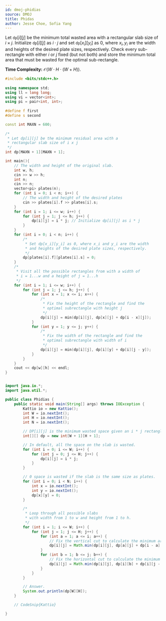 ```yaml
---
id: dmoj-phidias
source: DMOJ
title: Phidas
author: Jesse Choe, Sofia Yang
---
```


Let $\texttt{dp}[i][j]$ be the minimum total wasted area with a rectangular slab size of $i\times j$. Initialize $\texttt{dp}[i][j]$ as $i \cdot j$ and set $\texttt{dp}[x_i][y_i]$ as 0, where $x_i, y_i$ are the width and heights of the desired plate sizes, respectively. Check every sub-rectangle with either $i$ or $j$ fixed (but not both) and store the minimum total area that must be wasted for the optimal sub-rectangle.

**Time Complexity:** $\mathcal{O}(W\cdot H\cdot (W + H))$.

<LanguageSection>
<CPPSection>
	
```cpp
#include <bits/stdc++.h>
 
using namespace std;
using ll = long long;
using vi = vector<int>;
using pi = pair<int, int>;
 
#define f first
#define s second

const int MAXN = 600;
	
/*
 * Let dp[i][j] be the minimum residual area with a 
 * rectangular slab size of i x j
 */
int dp[MAXN + 1][MAXN + 1];

int main(){
	// The width and height of the original slab.
	int w, h; 
	cin >> w >> h;
	int n; 
	cin >> n; 
	vector<pi> plates(n);
	for (int i = 0; i < n; i++) {
		// The width and height of the desired plates
		cin >> plates[i].f >> plates[i].s;
	}
	for (int i = 1; i <= w; i++) {
		for (int j = 1; j <= h; j++) {
			dp[i][j] = i * j; // Initialize dp[i][j] as i * j
		}
	}
	for (int i = 0; i < n; i++) {
		/* 
		 * Set dp[x_i][y_i] as 0, where x_i and y_i are the width 
		 * and heights of the desired plate sizes, respectively.
		 */
		dp[plates[i].f][plates[i].s] = 0;
	}
	/* 
	 * Visit all the possible rectangles from with a width of 
	 * i = 1...w and a height of j = 1...h
	 */
	for (int i = 1; i <= w; i++) {
		for (int j = 1; j <= h; j++) {
			for (int x = 1; x <= i; x++) {
				/* 
				 * Fix the height of the rectangle and find the 
				 * optimal subrectangle with height j
				 */
				dp[i][j] = min(dp[i][j], dp[x][j] + dp[i - x][j]);
			}
			for (int y = 1; y <= j; y++) {
				/*
				 * Fix the width of the rectangle and find the 
				 * optimal subrectangle with width of i
				 */
				dp[i][j] = min(dp[i][j], dp[i][y] + dp[i][j - y]);
			}
		}
	}
	cout << dp[w][h] << endl;
}
```
</CPPSection>

<JavaSection>

```java

import java.io.*;
import java.util.*;

public class Phidias {
	public static void main(String[] args) throws IOException {
		Kattio io = new Kattio();
		int W = io.nextInt();
		int H = io.nextInt();
		int N = io.nextInt();

		// DP[i][j] is the minimum wasted space given an i * j rectangle.
		int[][] dp = new int[W + 1][H + 1];

		// In default, all the space on the slab is wasted.
		for (int i = 0; i <= W; i++) {
			for (int j = 0; j <= H; j++) {
				dp[i][j] = i * j;
			}
		}

		// 0 space is wasted if the slab is the same size as plates.
		for (int i = 0; i < N; i++) {
			int x = io.nextInt();
			int y = io.nextInt();
			dp[x][y] = 0;
		}

		/*
		 * Loop through all possible slabs
		 * with width from 1 to w and height from 1 to h.
		 */
		for (int i = 1; i <= W; i++) {
			for (int j = 1; j <= H; j++) {
				for (int a = 1; a <= i; a++) {
					// Fix the vertical cut to calculate the minimum area wasted.
					dp[i][j] = Math.min(dp[i][j], dp[a][j] + dp[i - a][j]);
				}
				for (int b = 1; b <= j; b++) {
					// Fix the horizontal cut to calculate the minimum area wasted.
					dp[i][j] = Math.min(dp[i][j], dp[i][b] + dp[i][j - b]);
				}
			}
		}

		// Answer.
		System.out.println(dp[W][H]);
	}

	// CodeSnip{Kattio}

}
						      
```
</JavaSection>
				
</LanguageSection>
